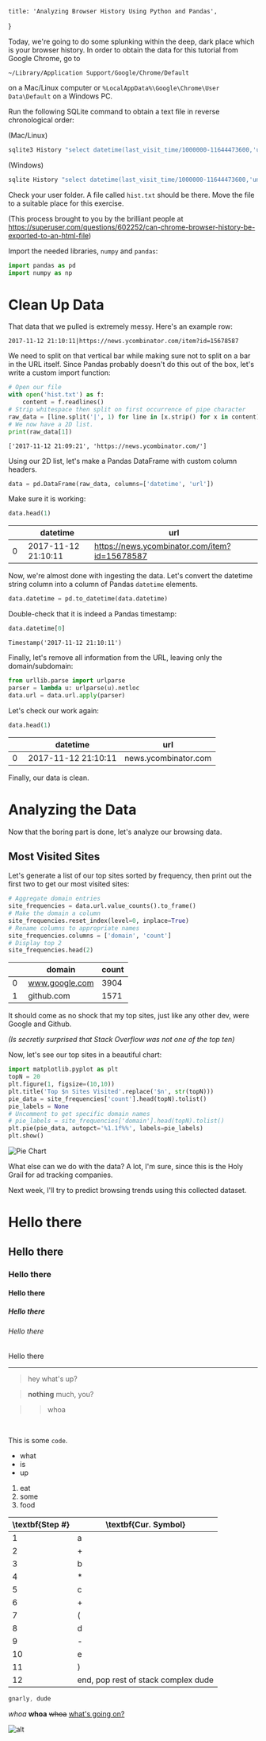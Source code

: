 <!-- ---
title: 'Analyzing Browser History Using Python and Pandas'
description: 'Explore the depths of your browser history with this introductory data science tutorial.'
date: 2017-11-12T15:39:30-08:00
draft: false
layout: post
image: '/post_images/browser-hist-graph.png'
--- -->

	title: 'Analyzing Browser History Using Python and Pandas',
}

Today, we're going to do some splunking within the deep, dark place which is your browser history.
In order to obtain the data for this tutorial from Google Chrome, go to

`~/Library/Application Support/Google/Chrome/Default`

on a Mac/Linux computer or `%LocalAppData%\Google\Chrome\User Data\Default` on a Windows PC.

Run the following SQLite command to obtain a text file in reverse chronological order:

(Mac/Linux)

```bash
sqlite3 History "select datetime(last_visit_time/1000000-11644473600,'unixepoch'),url from  urls order by last_visit_time desc" > ~/hist.txt
```

(Windows)

```bash
sqlite History "select datetime(last_visit_time/1000000-11644473600,'unixepoch'),url from  urls order by last_visit_time desc" > %userprofile%\hist.txt
```

Check your user folder. A file called `hist.txt` should be there. Move the file to a suitable place for this exercise.

(This process brought to you by the brilliant people at <https://superuser.com/questions/602252/can-chrome-browser-history-be-exported-to-an-html-file>)

Import the needed libraries, `numpy` and `pandas`:

```python
import pandas as pd
import numpy as np
```

# Clean Up Data

That data that we pulled is extremely messy. Here's an example row:

    2017-11-12 21:10:11|https://news.ycombinator.com/item?id=15678587

We need to split on that vertical bar while making sure not to split on a bar in the URL itself.
Since Pandas probably doesn't do this out of the box, let's write a custom import function:

```python
# Open our file
with open('hist.txt') as f:
    content = f.readlines()
# Strip whitespace then split on first occurrence of pipe character
raw_data = [line.split('|', 1) for line in [x.strip() for x in content]]
# We now have a 2D list.
print(raw_data[1])
```

    ['2017-11-12 21:09:21', 'https://news.ycombinator.com/']

Using our 2D list, let's make a Pandas DataFrame with custom column headers.

```python
data = pd.DataFrame(raw_data, columns=['datetime', 'url'])
```

Make sure it is working:

```python
data.head(1)
```

| &emsp; | datetime            | url                                           |
| ------ | ------------------- | --------------------------------------------- |
| 0      | 2017-11-12 21:10:11 | https://news.ycombinator.com/item?id=15678587 |

Now, we're almost done with ingesting the data. Let's convert the
datetime string column into a column of Pandas `datetime` elements.

```python
data.datetime = pd.to_datetime(data.datetime)
```

Double-check that it is indeed a Pandas timestamp:

```python
data.datetime[0]
```

    Timestamp('2017-11-12 21:10:11')

Finally, let's remove all information from the URL, leaving only the domain/subdomain:

```python
from urllib.parse import urlparse
parser = lambda u: urlparse(u).netloc
data.url = data.url.apply(parser)
```

Let's check our work again:

```python
data.head(1)
```

| &emsp; | datetime            | url                  |
| ------ | ------------------- | -------------------- |
| 0      | 2017-11-12 21:10:11 | news.ycombinator.com |

Finally, our data is clean.

# Analyzing the Data

Now that the boring part is done, let's analyze our browsing data.

## Most Visited Sites

Let's generate a list of our top sites sorted by frequency, then print out the first two to get our most visited sites:

```python
# Aggregate domain entries
site_frequencies = data.url.value_counts().to_frame()
# Make the domain a column
site_frequencies.reset_index(level=0, inplace=True)
# Rename columns to appropriate names
site_frequencies.columns = ['domain', 'count']
# Display top 2
site_frequencies.head(2)
```

| &emsp; | domain         | count |
| ------ | -------------- | ----- |
| 0      | www.google.com | 3904  |
| 1      | github.com     | 1571  |

It should come as no shock that my top sites, just like any other dev, were Google and Github.

_(Is secretly surprised that Stack Overflow was not one of the top ten)_

Now, let's see our top sites in a beautiful chart:

```python
import matplotlib.pyplot as plt
topN = 20
plt.figure(1, figsize=(10,10))
plt.title('Top $n Sites Visited'.replace('$n', str(topN)))
pie_data = site_frequencies['count'].head(topN).tolist()
pie_labels = None
# Uncomment to get specific domain names
# pie_labels = site_frequencies['domain'].head(topN).tolist()
plt.pie(pie_data, autopct='%1.1f%%', labels=pie_labels)
plt.show()
```

![Pie Chart](/blog/post_images/browser-hist-graph.png)

What else can we do with the data? A lot, I'm sure, since this is the Holy Grail for ad tracking companies.

Next week, I'll try to predict browsing trends using this collected dataset.

# Hello there

## Hello there

### Hello there

#### Hello there

##### Hello there

###### Hello there

Hello there

---

> hey what's up?

> **nothing** much, you?

> > whoa

<br />

This is some `code`.

-   what
-   is
-   up

1. eat
2. some
3. food

<center>

| \textbf{Step #} | \textbf{Cur. Symbol}                |
| --------------- | ----------------------------------- |
| 1               | a                                   |
| 2               | +                                   |
| 3               | b                                   |
| 4               | \*                                  |
| 5               | c                                   |
| 6               | +                                   |
| 7               | (                                   |
| 8               | d                                   |
| 9               | -                                   |
| 10              | e                                   |
| 11              | )                                   |
| 12              | end, pop rest of stack complex dude |

</center>

```js
gnarly, dude
```

_whoa_ **whoa** ~~whoa~~ [what's going on?](/)

![alt](https://mdx-logo.now.sh)
